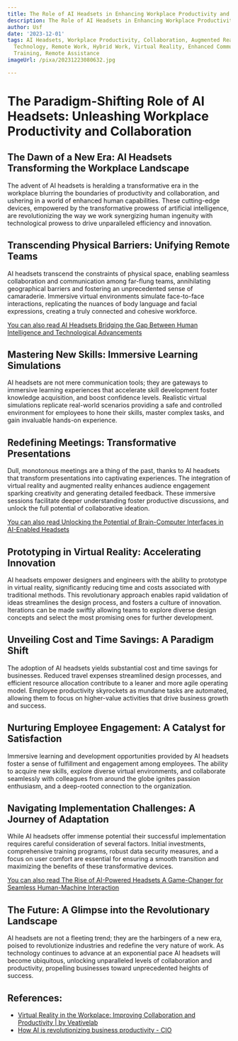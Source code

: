 ```yaml
---
title: The Role of AI Headsets in Enhancing Workplace Productivity and Collaboration
description: The Role of AI Headsets in Enhancing Workplace Productivity and Collaboration
author: Usf
date: '2023-12-01'
tags: AI Headsets, Workplace Productivity, Collaboration, Augmented Reality, Wearable
  Technology, Remote Work, Hybrid Work, Virtual Reality, Enhanced Communication, Efficiency,
  Training, Remote Assistance
imageUrl: /pixa/20231223080632.jpg

---
```

#  The Paradigm-Shifting Role of  AI Headsets: Unleashing Workplace Productivity and Collaboration

##  The  Dawn of a New Era: AI Headsets Transforming the Workplace Landscape

The advent of AI headsets is heralding a transformative era in the workplace blurring  the  boundaries of productivity  and  collaboration, and ushering in a world of  enhanced human capabilities. These cutting-edge  devices, empowered by the transformative prowess of artificial intelligence, are revolutionizing the way we work synergizing human ingenuity with technological prowess to  drive unparalleled efficiency and innovation.

## Transcending Physical  Barriers: Unifying  Remote Teams

AI headsets  transcend the constraints of physical space, enabling seamless collaboration and communication among far-flung teams, annihilating geographical barriers and fostering an unprecedented sense of camaraderie. Immersive virtual environments simulate face-to-face interactions, replicating the nuances of body language and facial expressions, creating a truly connected  and cohesive workforce.

[You can also read AI Headsets Bridging the Gap Between Human Intelligence and Technological Advancements](AI%20Headsets%20Bridging%20the%20Gap%20Between%20Human%20Intelligence%20and%20Technological%20Advancements)


## Mastering New Skills: Immersive Learning Simulations

AI headsets are not mere  communication tools; they are gateways to immersive learning experiences that accelerate skill development foster knowledge acquisition, and boost confidence levels. Realistic virtual simulations replicate real-world  scenarios providing a safe and controlled environment for employees to hone their skills, master  complex tasks, and gain invaluable hands-on experience.

## Redefining Meetings: Transformative Presentations

Dull, monotonous meetings are  a thing of the past, thanks  to AI headsets  that transform presentations into captivating experiences.  The integration of virtual reality and augmented reality enhances audience engagement sparking creativity  and generating detailed  feedback. These immersive sessions facilitate deeper understanding foster productive discussions, and unlock the full potential of collaborative ideation.

[You can also read Unlocking the Potential of Brain-Computer Interfaces in AI-Enabled Headsets](Unlocking%20the%20Potential%20of%20Brain-Computer%20Interfaces%20in%20AI-Enabled%20Headsets)


## Prototyping in Virtual Reality: Accelerating Innovation

AI headsets empower designers  and engineers with the ability to prototype in virtual reality,  significantly reducing time and costs associated with  traditional methods. This revolutionary approach enables rapid validation of ideas streamlines  the  design process, and fosters a culture of  innovation. Iterations can be made swiftly allowing teams to explore diverse design concepts and select  the most promising ones for further development.

## Unveiling Cost and Time Savings: A Paradigm Shift

The  adoption of AI headsets yields substantial  cost and time  savings for businesses. Reduced travel expenses streamlined design processes, and  efficient resource  allocation contribute to a leaner and more agile operating  model. Employee productivity skyrockets as  mundane  tasks are automated, allowing them to focus  on higher-value activities that drive business growth and  success.

## Nurturing Employee  Engagement: A Catalyst for Satisfaction

Immersive learning and development opportunities provided by AI headsets foster a sense of fulfillment and engagement among employees. The ability to  acquire new skills, explore diverse virtual environments, and collaborate seamlessly with  colleagues from around the globe ignites passion enthusiasm, and a deep-rooted connection to  the organization.

## Navigating Implementation Challenges: A Journey of Adaptation

While  AI headsets offer immense potential their  successful implementation  requires careful consideration of several factors.  Initial investments, comprehensive training programs, robust data security measures, and a focus on user comfort are essential for ensuring a smooth transition and maximizing the benefits of these  transformative devices.

[You can also read  The Rise of AI-Powered Headsets A Game-Changer for Seamless Human-Machine Interaction](The%20Rise%20of%20AI-Powered%20Headsets%20A%20Game-Changer%20for%20Seamless%20Human-Machine%20Interaction)


## The Future: A Glimpse  into the Revolutionary Landscape

AI headsets are not a fleeting trend; they are the harbingers of a new era,  poised to  revolutionize industries and redefine the  very nature of work. As technology continues to advance at an exponential pace  AI headsets will become ubiquitous, unlocking unparalleled levels of  collaboration and productivity, propelling businesses toward unprecedented heights of success.

## References:
- [Virtual Reality in the Workplace: Improving Collaboration and Productivity | by Veativelab](https://medium.com/@veativelab/virtual-reality-in-the-workplace-improving-collaboration-and-productivity-f68997aba16)
- [How AI is revolutionizing business productivity - CIO](https://www.cio.com/article/222133/how-ai-is-revolutionizing-business-productivity.html)
